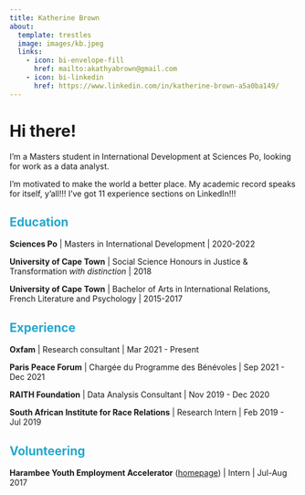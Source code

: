 ```yaml
---
title: Katherine Brown
about:
  template: trestles
  image: images/kb.jpeg
  links:
    - icon: bi-envelope-fill
      href: mailto:akathyabrown@gmail.com
    - icon: bi-linkedin
      href: https://www.linkedin.com/in/katherine-brown-a5a0ba149/ 
---
```


# Hi there!

I'm a Masters student in International Development at Sciences Po, looking for work as a data analyst.

I'm motivated to make the world a better place. My academic record speaks for itself, y'all!!! I've got 11 experience sections on LinkedIn!!!

<h2 style="color:#23A7CE">Education</h2>

**Sciences Po** \| Masters in International Development \| 2020-2022

**University of Cape Town** \| Social Science Honours in Justice & Transformation *with distinction* \| 2018

**University of Cape Town** \| Bachelor of Arts in International Relations, French Literature and Psychology \| 2015-2017

<h2 style="color:#23A7CE">Experience</h2>

**Oxfam** \| Research consultant \| Mar 2021 - Present

**Paris Peace Forum** \| Chargée du Programme des Bénévoles \| Sep 2021 - Dec 2021

**RAITH Foundation** \| Data Analysis Consultant \| Nov 2019 - Dec 2020

**South African Institute for Race Relations** \| Research Intern \| Feb 2019 - Jul 2019

<h2 style="color:#23A7CE">Volunteering</h2>

**Harambee Youth Employment Accelerator** ([homepage](https://www.harambee.co.za/)) \| Intern \| Jul-Aug 2017